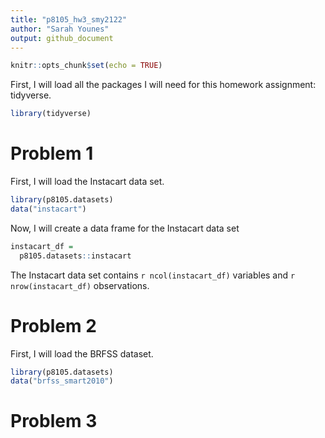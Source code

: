 ```yaml
---
title: "p8105_hw3_smy2122"
author: "Sarah Younes"
output: github_document
---
```


```r
knitr::opts_chunk$set(echo = TRUE)
```

First, I will load all the packages I will need for this homework assignment: tidyverse.

```r
library(tidyverse)
```

# Problem 1

First, I will load the Instacart data set.

```r
library(p8105.datasets)
data("instacart")
```

Now, I will create a data frame for the Instacart data set

```r
instacart_df =
  p8105.datasets::instacart
```

The Instacart data set contains `r ncol(instacart_df)` variables and `r nrow(instacart_df)` observations.

# Problem 2

First, I will load the BRFSS dataset.

```r
library(p8105.datasets)
data("brfss_smart2010")
```

# Problem 3